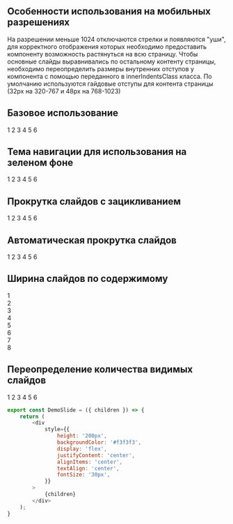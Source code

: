 
## Особенности использования на мобильных разрешениях
На разрешении меньше 1024 отключаются стрелки и появляются "уши",
для корректного отображения которых необходимо предоставить компоненту возможность растянуться на всю страницу.
Чтобы основные слайды выравнивались по остальному контенту страницы,
необходимо переопределить размеры внутренних отступов у компонента с помощью
переданного в innerIndentsClass класса.
По умолчанию используются гайдовые отступы для контента страницы (32px на 320-767 и 48px на 768-1023)

## Базовое использование

<Playground>
    <ContentArea disableIndents="mobile-tablet">
        <Carousel>
            <DemoSlide>1</DemoSlide>
            <DemoSlide>2</DemoSlide>
            <DemoSlide>3</DemoSlide>
            <DemoSlide>4</DemoSlide>
            <DemoSlide>5</DemoSlide>
            <DemoSlide>6</DemoSlide>
        </Carousel>
    </ContentArea>
</Playground>

## Тема навигации для использования на зеленом фоне

<Playground>
    <ContentArea disableIndents="mobile-tablet">
        <div style={{ padding: '20px 0' }}>
            <Carousel navTheme="green">
                <DemoSlide>1</DemoSlide>
                <DemoSlide>2</DemoSlide>
                <DemoSlide>3</DemoSlide>
                <DemoSlide>4</DemoSlide>
                <DemoSlide>5</DemoSlide>
                <DemoSlide>6</DemoSlide>
            </Carousel>
        </div>
    </ContentArea>
</Playground>

## Прокрутка слайдов с зацикливанием

<Playground>
    <ContentArea disableIndents="mobile-tablet">
        <Carousel loop>
            <DemoSlide>1</DemoSlide>
            <DemoSlide>2</DemoSlide>
            <DemoSlide>3</DemoSlide>
            <DemoSlide>4</DemoSlide>
            <DemoSlide>5</DemoSlide>
            <DemoSlide>6</DemoSlide>
        </Carousel>
    </ContentArea>
</Playground>

## Автоматическая прокрутка слайдов

<Playground>
    <ContentArea disableIndents="mobile-tablet">
        <Carousel loop autoPlay>
            <DemoSlide>1</DemoSlide>
            <DemoSlide>2</DemoSlide>
            <DemoSlide>3</DemoSlide>
            <DemoSlide>4</DemoSlide>
            <DemoSlide>5</DemoSlide>
            <DemoSlide>6</DemoSlide>
        </Carousel>
    </ContentArea>
</Playground>

## Ширина слайдов по содержимому

<Playground>
    <ContentArea disableIndents="mobile-tablet">
        <Carousel slidesSettings={{
            0: { slidesPerView: 'auto', spaceBetween: 16 },
            768: { slidesPerView: 'auto', spaceBetween: 20 },
        }}>
            <DemoSlide><div style={{ width: '100px'}}>1</div></DemoSlide>
            <DemoSlide><div style={{ width: '200px'}}>2</div></DemoSlide>
            <DemoSlide><div style={{ width: '80px'}}>3</div></DemoSlide>
            <DemoSlide><div style={{ width: '240px'}}>4</div></DemoSlide>
            <DemoSlide><div style={{ width: '180px'}}>5</div></DemoSlide>
            <DemoSlide><div style={{ width: '90px'}}>6</div></DemoSlide>
            <DemoSlide><div style={{ width: '220px'}}>7</div></DemoSlide>
            <DemoSlide><div style={{ width: '240px'}}>8</div></DemoSlide>
        </Carousel>
    </ContentArea>
</Playground>

## Переопределение количества видимых слайдов

<Playground>
    <ContentArea disableIndents="mobile-tablet">
        <Carousel slidesSettings={{
            0: { slidesPerView: 1, spaceBetween: 16 },
            768: { slidesPerView: 2, spaceBetween: 20 },
            1280: { slidesPerView: 5, spaceBetween: 20 }
        }}>
            <DemoSlide>1</DemoSlide>
            <DemoSlide>2</DemoSlide>
            <DemoSlide>3</DemoSlide>
            <DemoSlide>4</DemoSlide>
            <DemoSlide>5</DemoSlide>
            <DemoSlide>6</DemoSlide>
        </Carousel>
    </ContentArea>
</Playground>

``` javascript
export const DemoSlide = ({ children }) => {
    return (
        <div
            style={{
                height: '200px',
                backgroundColor: '#f3f3f3',
                display: 'flex',
                justifyContent: 'center',
                alignItems: 'center',
                textAlign: 'center',
                fontSize: '30px',
            }}
        >
            {children}
        </div>
    );
}
```

